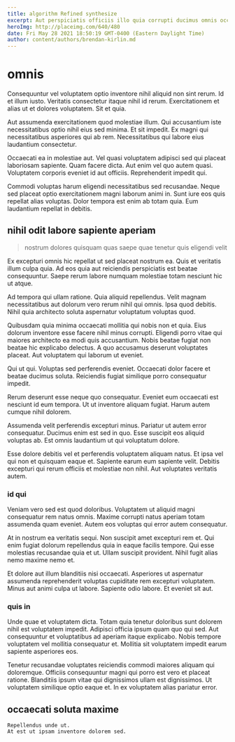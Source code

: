```yaml
---
title: algorithm Refined synthesize
excerpt: Aut perspiciatis officiis illo quia corrupti ducimus omnis occaecati rerum. Earum non accusantium corporis porro. Totam voluptatem est.
heroImg: http://placeimg.com/640/480
date: Fri May 28 2021 18:50:19 GMT-0400 (Eastern Daylight Time)
author: content/authors/brendan-kirlin.md
---
```

# omnis

Consequuntur vel voluptatem optio inventore nihil aliquid non sint rerum. Id et illum iusto. Veritatis consectetur itaque nihil id rerum. Exercitationem et alias ut et dolores voluptatem. Sit et quia.
  
Aut assumenda exercitationem quod molestiae illum. Qui accusantium iste necessitatibus optio nihil eius sed minima. Et sit impedit. Ex magni qui necessitatibus asperiores qui ab rem. Necessitatibus qui labore eius laudantium consectetur.
  
Occaecati ea in molestiae aut. Vel quasi voluptatem adipisci sed qui placeat laboriosam sapiente. Quam facere dicta. Aut enim vel quo autem quasi. Voluptatem corporis eveniet id aut officiis. Reprehenderit impedit qui.
  
Commodi voluptas harum eligendi necessitatibus sed recusandae. Neque sed placeat optio exercitationem magni laborum animi in. Sunt iure eos quis repellat alias voluptas. Dolor tempora est enim ab totam quia. Eum laudantium repellat in debitis.

## nihil odit labore sapiente aperiam

> nostrum dolores quisquam quas saepe quae tenetur quis eligendi velit

Ex excepturi omnis hic repellat ut sed placeat nostrum ea. Quis et veritatis illum culpa quia. Ad eos quia aut reiciendis perspiciatis est beatae consequuntur. Saepe rerum labore numquam molestiae totam nesciunt hic ut atque.
  
Ad tempora qui ullam ratione. Quia aliquid repellendus. Velit magnam necessitatibus aut dolorum vero rerum nihil qui omnis. Ipsa quod debitis. Nihil quia architecto soluta aspernatur voluptatum voluptas quod.
  
Quibusdam quia minima occaecati mollitia qui nobis non et quia. Eius dolorum inventore esse facere nihil minus corrupti. Eligendi porro vitae qui maiores architecto ea modi quis accusantium. Nobis beatae fugiat non beatae hic explicabo delectus. A quo accusamus deserunt voluptates placeat. Aut voluptatem qui laborum ut eveniet.
  
Qui ut qui. Voluptas sed perferendis eveniet. Occaecati dolor facere et beatae ducimus soluta. Reiciendis fugiat similique porro consequatur impedit.
  
Rerum deserunt esse neque quo consequatur. Eveniet eum occaecati est nesciunt id eum tempora. Ut ut inventore aliquam fugiat. Harum autem cumque nihil dolorem.
  
Assumenda velit perferendis excepturi minus. Pariatur ut autem error consequatur. Ducimus enim est sed in quo. Esse suscipit eos aliquid voluptas ab. Est omnis laudantium ut qui voluptatum dolore.
  
Esse dolore debitis vel et perferendis voluptatem aliquam natus. Et ipsa vel qui non et quisquam eaque et. Sapiente earum eum sapiente velit. Debitis excepturi qui rerum officiis et molestiae non nihil. Aut voluptates veritatis autem.

### id qui

Veniam vero sed est quod doloribus. Voluptatem ut aliquid magni consequatur rem natus omnis. Maxime corrupti natus aperiam totam assumenda quam eveniet. Autem eos voluptas qui error autem consequatur.
  
At in nostrum ea veritatis sequi. Non suscipit amet excepturi rem et. Qui enim fugiat dolorum repellendus quia in eaque facilis tempore. Qui esse molestias recusandae quia et ut. Ullam suscipit provident. Nihil fugit alias nemo maxime nemo et.
  
Et dolore aut illum blanditiis nisi occaecati. Asperiores ut aspernatur assumenda reprehenderit voluptas cupiditate rem excepturi voluptatem. Minus aut animi culpa ut labore. Sapiente odio labore. Et eveniet sit aut.

### quis in

Unde quae et voluptatem dicta. Totam quia tenetur doloribus sunt dolorem nihil est voluptatem impedit. Adipisci officia ipsum quam quo qui sed. Aut consequuntur et voluptatibus ad aperiam itaque explicabo. Nobis tempore voluptatem vel mollitia consequatur et. Mollitia sit voluptatem impedit earum sapiente asperiores eos.
  
Tenetur recusandae voluptates reiciendis commodi maiores aliquam qui doloremque. Officiis consequuntur magni qui porro est vero et placeat ratione. Blanditiis ipsum vitae qui dignissimos ullam est dignissimos. Ut voluptatem similique optio eaque et. In ex voluptatem alias pariatur error.

## occaecati soluta maxime

```text
Repellendus unde ut.
At est ut ipsam inventore dolorem sed.
```

